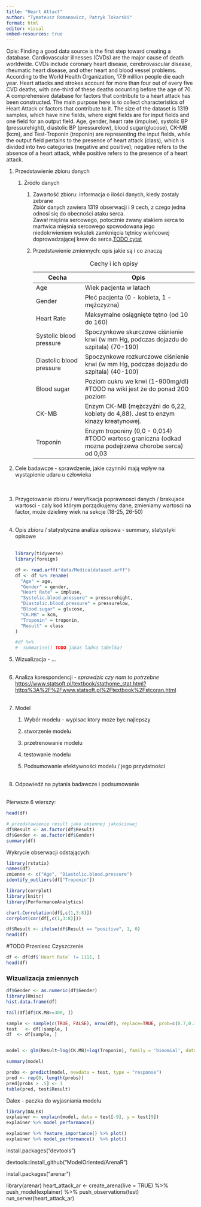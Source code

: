 ```yaml
---
title: "Heart Attact"
author: "Tymoteusz Romanowicz, Patryk Tokarski"
format: html
editor: visual
embed-resources: true
---
```


Opis: Finding a good data source is the first step toward creating a database. Cardiovascular illnesses (CVDs) are the major cause of death worldwide. CVDs include coronary heart disease, cerebrovascular disease, rheumatic heart disease, and other heart and blood vessel problems. According to the World Health Organization, 17.9 million people die each year. Heart attacks and strokes account for more than four out of every five CVD deaths, with one-third of these deaths occurring before the age of 70. A comprehensive database for factors that contribute to a heart attack has been constructed. The main purpose here is to collect characteristics of Heart Attack or factors that contribute to it. The size of the dataset is 1319 samples, which have nine fields, where eight fields are for input fields and one field for an output field. Age, gender, heart rate (impulse), systolic BP (pressurehight), diastolic BP (pressurelow), blood sugar(glucose), CK-MB (kcm), and Test-Troponin (troponin) are representing the input fields, while the output field pertains to the presence of heart attack (class), which is divided into two categories (negative and positive); negative refers to the absence of a heart attack, while positive refers to the presence of a heart attack.

1.  Przedstawienie zbioru danych

    1.  Źródło danych

        1.  Zawartość zbioru: informacja o ilości danych, kiedy zostały zebrane\
            Zbiór danych zawiera 1319 obserwacji i 9 cech, z czego jedna odnosi się do obecności ataku serca.\
            Zawał mięśnia sercowego, potocznie zwany atakiem serca to martwica mięśnia sercowego spowodowana jego niedokrwieniem wskutek zamknięcia tętnicy wieńcowej doprowadzającej krew do serca.[TODO cytat](https://web.archive.org/web/20150224034615/http://www.nhlbi.nih.gov/health/health-topics/topics/cad/signs)

        2.  Przedstawienie zmiennych: opis jakie są i co znaczą\

            | Cecha                    | Opis                                                                                                 |
            |----------------------|--------------------------------------------------|
            | Age                      | Wiek pacjenta w latach                                                                               |
            | Gender                   | Płeć pacjenta (0 - kobieta, 1 - mężczyzna)                                                           |
            | Heart Rate               | Maksymalne osiągnięte tętno (od 10 do 160)                                                           |
            | Systolic blood pressure  | Spoczynkowe skurczowe ciśnienie krwi (w mm Hg, podczas dojazdu do szpitala) (70-190)                 |
            | Diastolic blood pressure | Spoczynkowe rozkurczowe ciśnienie krwi (w mm Hg, podczas dojazdu do szpitala) (40-100)               |
            | Blood sugar              | Poziom cukru we krwi (1-900mg/dl) #TODO na wiki jest że do ponad 200 poziom                          |
            | CK-MB                    | Enzym CK-MB (mężczyźni do 6,22, kobiety do 4,88). Jest to enzym kinazy kreatynowej.                  |
            | Troponin                 | Enzym troponiny (0,0 - 0,014) #TODO wartosc graniczna (odkad mozna podejrzewa chorobe serca) od 0,03 |

            : Cechy i ich opisy

2.  Cele badawcze - sprawdzenie, jakie czynniki mają wpływ na wystąpienie udaru u człowieka\
    \
    \

3.  Przygotowanie zbioru / weryfikacja poprawnosci danych / brakujace wartosci - caly kod którym porządkujemy dane, zmieniamy wartosci na factor, może dzielimy wiek na sekcje (18-25, 26-50)\
    \

4.  Opis zbioru / statystyczna analiza opisowa - summary, statystyki opisowe\
    \

    ```r
    library(tidyverse)
    library(foreign)

    df <- read.arff("data/Medicaldataset.arff")
    df <- df %>% rename(
      "Age" = age,
      "Gender" = gender,
      "Heart Rate" = impluse,
      "Systolic.blood.pressure" = pressurehight,
      "Diastolic.blood.pressure" = pressurelow,
      "Blood.sugar" = glucose,
      "CK.MB" = kcm,
      "Troponin" = troponin,
      "Result" = class
    )
    ```

    ```r
    #df %>%
    #  summarise() TODO jakas ladna tabelka?
    ```

5.  Wizualizacja - ...\
    \

6.  Analiza korespondencji - *sprawdzic czy nam to potrzebne* <https://www.statsoft.pl/textbook/stathome_stat.html?https%3A%2F%2Fwww.statsoft.pl%2Ftextbook%2Fstcoran.html>\
    \

7.  Model

    1.  Wybór modelu - wypisac ktory moze byc najlepszy

    2.  stworzenie modelu

    3.  przetrenowanie modelu

    4.  testowanie modelu

    5.  Podsumowanie efektywności modelu / jego przydatności\
        \

8.  Odpowiedź na pytania badawcze i podsumowanie\
    \

Pierwsze 6 wierszy:

```r
head(df)

```

```r
# przedstawienie result jako zmiennej jakościowej
df$Result <- as.factor(df$Result)
df$Gender <- as.factor(df$Gender)
summary(df)
```

Wykrycie obserwacji odstających:

```r
library(rstatix)
names(df)
zmienne <- c("Age", "Diastolic.blood.pressure")
identify_outliers(df["Troponin"])

```

```r
library(corrplot)
library(knitr)
library(PerformanceAnalytics)

chart.Correlation(df[,c(1,3:8)])
corrplot(cor(df[,c(1,3:8)]))
```

```r
df$Result <- ifelse(df$Result == "positive", 1, 0)
head(df) 
```

#TODO Przeniesc Czyszczenie

```r
df <- df[df$`Heart Rate` != 1111, ]
head(df)
```

### Wizualizacja zmiennych

```r
df$Gender <- as.numeric(df$Gender)
library(Hmisc)
hist.data.frame(df)
```

```r
tail(df[df$CK.MB>=300, ])
```

```r
sample <- sample(c(TRUE, FALSE), nrow(df), replace=TRUE, prob=c(0.7,0.3))
test   <- df[!sample, ]
df  <- df[sample, ]


model <- glm(Result~log(CK.MB)+log(Troponin), family = 'binomial', data = df)

summary(model)

probs <- predict(model, newdata = test, type = "response")
pred <- rep(0, length(probs))
pred[probs > .5] <- 1
table(pred, test$Result)
```

Dalex - paczka do wyjasniania modelu

```r
library(DALEX)
explainer <- explain(model, data = test[-9], y = test[9])
explainer %>% model_performance()

explainer %>% feature_importance() %>% plot()
explainer %>% model_performance()  %>% plot()

```

install.packages("devtools")

devtools::install_github("ModelOriented/ArenaR")

install.packages("arenar")

library(arenar) heart_attack_ar \<- create_arena(live = TRUE) %\>% push_model(explainer) %\>% push_observations(test) run_server(heart_attack_ar)
